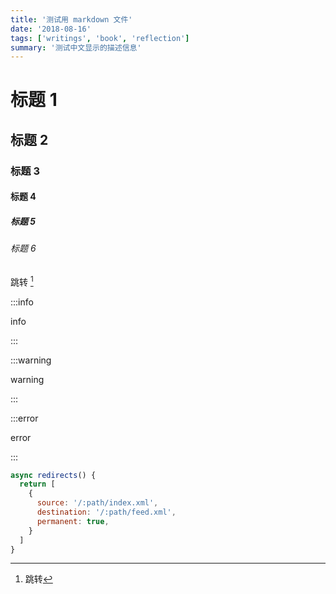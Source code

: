 ```yaml
---
title: '测试用 markdown 文件'
date: '2018-08-16'
tags: ['writings', 'book', 'reflection']
summary: '测试中文显示的描述信息'
---
```


# 标题 1

## 标题 2

### 标题 3

#### 标题 4

##### 标题 5

###### 标题 6

跳转 [^note]

[^note]: 跳转

:::info

info

:::

:::warning

warning

:::

:::error

error

:::

``` javascript
async redirects() {
  return [
    {
      source: '/:path/index.xml',
      destination: '/:path/feed.xml',
      permanent: true,
    }
  ]
}
```



